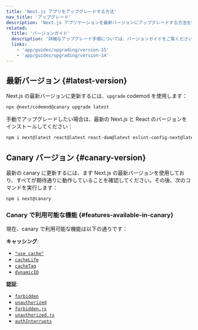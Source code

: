 ```yaml
---
title: 'Next.js アプリをアップグレードする方法'
nav_title: 'アップグレード'
description: 'Next.js アプリケーションを最新バージョンにアップグレードする方法を学びます。'
related:
  title: 'バージョンガイド'
  description: '詳細なアップグレード手順については、バージョンガイドをご覧ください。'
  links:
    - 'app/guides/upgrading/version-15'
    - 'app/guides/upgrading/version-14'
---
```


## 最新バージョン {#latest-version}

Next.js の最新バージョンに更新するには、`upgrade` codemod を使用します：

```bash title="Terminal"
npx @next/codemod@canary upgrade latest
```

手動でアップグレードしたい場合は、最新の Next.js と React のバージョンをインストールしてください：

```bash title="Terminal"
npm i next@latest react@latest react-dom@latest eslint-config-next@latest
```

## Canary バージョン {#canary-version}

最新の canary に更新するには、まず Next.js の最新バージョンを使用しており、すべてが期待通りに動作していることを確認してください。その後、次のコマンドを実行します：

```bash title="Terminal"
npm i next@canary
```

### Canary で利用可能な機能 {#features-available-in-canary}

現在、canary で利用可能な機能は以下の通りです：

**キャッシング**:

- [`"use cache"`](/docs/app/api-reference/directives/use-cache)
- [`cacheLife`](/docs/app/api-reference/functions/cacheLife)
- [`cacheTag`](/docs/app/api-reference/functions/cacheTag)
- [`dynamicIO`](/docs/app/api-reference/config/next-config-js/dynamicIO)

**認証**:

- [`forbidden`](/docs/app/api-reference/functions/forbidden)
- [`unauthorized`](/docs/app/api-reference/functions/unauthorized)
- [`forbidden.js`](/docs/app/api-reference/file-conventions/forbidden)
- [`unauthorized.js`](/docs/app/api-reference/file-conventions/unauthorized)
- [`authInterrupts`](/docs/app/api-reference/config/next-config-js/authInterrupts)
